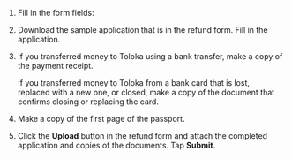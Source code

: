 1. Fill in the form fields:

    <Cut title="Fill in the refund form">

    <YandexForm name="support-survey" src="https://forms.yandex.com/surveys/13460895.b14e7083ea92ec27b157232f968e6cb6aedb3685/?lang=en&topic1=money&topic3=refund&iframe=1&service=toloka-ai"/>

    </Cut>

1. Download the sample application that is in the refund form. Fill in the application.

1. If you transferred money to Toloka using a bank transfer, make a copy of the payment receipt.

    If you transferred money to Toloka from a bank card that is lost, replaced with a new one, or closed, make a copy of the document that confirms closing or replacing the card.

1. Make a copy of the first page of the passport.

1. Click the **Upload** button in the refund form and attach the completed application and copies of the documents. Tap **Submit**.